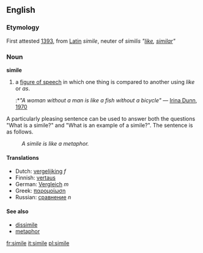 ==English==
===Etymology===
First attested [[w:1393|1393]], from [[Latin]] ''simile'', neuter of ''similis'' ''"[[like]], [[similar]]"''
===Noun===
'''simile'''

#a [[figure of speech]] in which one thing is compared to another using ''like'' or ''as''.
#:*''"A woman without a man is like a fish without a bicycle"'' &mdash; [[w:Irina Dunn|Irina Dunn]], [[w:1970|1970]]

A particularly pleasing sentence can be used to answer both the questions "What is a simile?" and "What is an example of a simile?".  The sentence is as follows.
:''A simile is like a metaphor.''

==== Translations ====
*Dutch: [[vergelijking]] ''f''
*Finnish: [[vertaus]]
*German: [[Vergleich]] ''m''
*Greek: [[παρομοίωση]]
*Russian: [[сравнение]] ''n''

====See also====
*[[dissimile]]
*[[metaphor]]

[[fr:simile]]
[[it:simile]]
[[pl:simile]]